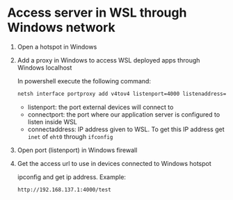 # Access server in WSL through Windows network

1. Open a hotspot in Windows

2. Add a proxy in Windows to access WSL deployed apps through Windows localhost

    In powershell execute the following command:

    ```cmd
    netsh interface portproxy add v4tov4 listenport=4000 listenaddress=0.0.0.0 connectport=8080 connectaddress=192.168.1.4
    ```

    - listenport: the port external devices will connect to
    - connectport: the port where our application server is configured to listen inside WSL
    - connectaddress: IP address given to WSL. To get this IP address get `inet` of `eht0` through `ifconfig`

3. Open port (listenport) in Windows firewall

4. Get the access url to use in devices connected to Windows hotspot

    ipconfig and get ip address. Example: 
    ```url
    http://192.168.137.1:4000/test
    ```

